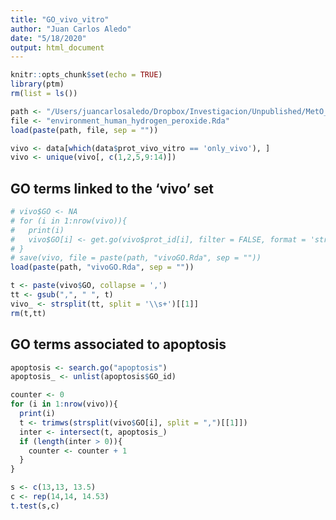```yaml
---
title: "GO_vivo_vitro"
author: "Juan Carlos Aledo"
date: "5/18/2020"
output: html_document
---
```


```r
knitr::opts_chunk$set(echo = TRUE)
library(ptm)
rm(list = ls())
```


```r
path <- "/Users/juancarlosaledo/Dropbox/Investigacion/Unpublished/MetO_Environments/Rdata/"
file <- "environment_human_hydrogen_peroxide.Rda"
load(paste(path, file, sep = ""))
```

```r
vivo <- data[which(data$prot_vivo_vitro == 'only_vivo'), ]
vivo <- unique(vivo[, c(1,2,5,9:14)])
```

## GO terms linked to the 'vivo' set

```r
# vivo$GO <- NA
# for (i in 1:nrow(vivo)){
#   print(i)
#   vivo$GO[i] <- get.go(vivo$prot_id[i], filter = FALSE, format = 'string')
# }
# save(vivo, file = paste(path, "vivoGO.Rda", sep = ""))
load(paste(path, "vivoGO.Rda", sep = ""))

t <- paste(vivo$GO, collapse = ',')
tt <- gsub(",", " ", t)
vivo_ <- strsplit(tt, split = '\\s+')[[1]]
rm(t,tt)
```

## GO terms associated to apoptosis

```r
apoptosis <- search.go("apoptosis")
apoptosis_ <- unlist(apoptosis$GO_id)

counter <- 0
for (i in 1:nrow(vivo)){
  print(i)
  t <- trimws(strsplit(vivo$GO[i], split = ",")[[1]])
  inter <- intersect(t, apoptosis_)
  if (length(inter > 0)){
    counter <- counter + 1
  }
}
```


```r
s <- c(13,13, 13.5)
c <- rep(14,14, 14.53)
t.test(s,c)
```
